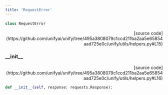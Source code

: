 ```yaml
---
title: 'RequestError'
---
```


```python
class RequestError
```

<p align="right">[source code](https://github.com/unifyai/unify/tree/495a3808079c1ccd211ba2aa5e65854aad725e0c/unify/utils/helpers.py#L15)</p>



### \_\_init\_\_

<p align="right">[source code](https://github.com/unifyai/unify/tree/495a3808079c1ccd211ba2aa5e65854aad725e0c/unify/utils/helpers.py#L16)</p>

```python
def __init__(self, response: requests.Response):
```

